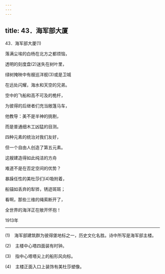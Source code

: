 ```yaml
---
---
---
```

title: 43．海军部大厦
---




43．海军部大厦(1)


落满尘埃的白杨在北方之都烦恼，

透明的刻度盘(2)迷失在树叶里，

绿树掩映中有艘巡洋舰(3)或是卫城

在远处闪耀，海水和天空的兄弟。

空中的飞船和高不可及的桅杆，

为彼得的后继者们充当敞篷马车，

他教导：美不是半神的挑剔，

而是普通细木工凶猛的目测。

四种元素的统治对我们友好，

但一个自由人创造了第五元素。

这艘建造得如此纯洁的方舟

难道不是在否定空间的优势？

暴躁任性的美杜莎们(4)吸附着，

船锚如丢弃的犁铧，锈迹斑斑；

看啊，那些三维的绳索断开了，

全世界的海洋正在敞开怀抱！

1913年



* * *



(1)　海军部建筑群为彼得堡地标之一，历史文化名胜。诗中所写是海军部主楼。

(2)　主楼中心塔四面装有时钟。

(3)　指中心塔塔尖上的船形风向标。

(4)　主楼正面入口上装饰有美杜莎塑像。